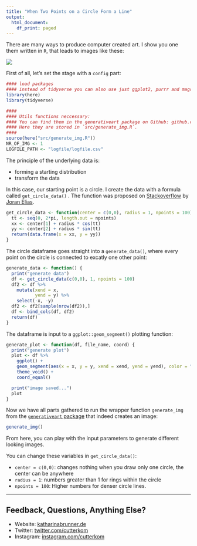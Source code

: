 ```yaml
---
title: "When Two Points on a Circle Form a Line"
output:
  html_document:
    df_print: paged
---
```



There are many ways to produce computer created art. I show you one them written in `R`, that leads to images like these:

![](generativeart_circle_lines.png)

First of all, let's set the stage with a `config` part:

```r

#### load packages
#### instead of tidyverse you can also use just ggplot2, purrr and magrittr
library(here)
library(tidyverse)

####
#### Utils functions neccessary:
#### You can find them in the generativeart package on Github: github.com/cutterkom/generativeart.
#### Here they are stored in `src/generate_img.R`.
####
source(here("src/generate_img.R"))
NR_OF_IMG <- 1
LOGFILE_PATH <- "logfile/logfile.csv"

```

The principle of the underlying data is:

- forming a starting distribution
- transform the data

In this case, our starting point is a circle. I create the data with a formula called `get_circle_data()`
. The function was proposed on [Stackoverflow](https://stackoverflow.com/questions/6862742/draw-a-circle-with-ggplot2/9847076) by [Joran Elias](https://github.com/joranE).

```r
get_circle_data <- function(center = c(0,0), radius = 1, npoints = 100){
  tt <- seq(0, 2*pi, length.out = npoints)
  xx <- center[1] + radius * cos(tt)
  yy <- center[2] + radius * sin(tt)
  return(data.frame(x = xx, y = yy))
}
```

The circle dataframe goes straight into a `generate_data()`, where every point on the circle is connected to excatly one other point:

```r
generate_data <- function() {
  print("generate data")
  df <- get_circle_data(c(0,0), 1, npoints = 100)
  df2 <- df %>%
    mutate(xend = x,
           yend = y) %>%
    select(-x, -y)
  df2 <- df2[sample(nrow(df2)),]
  df <- bind_cols(df, df2)
  return(df)
}
```

The dataframe is input to a `ggplot::geom_segment()` plotting function:

```r
generate_plot <- function(df, file_name, coord) {
  print("generate plot")
  plot <- df %>%
    ggplot() +
    geom_segment(aes(x = x, y = y, xend = xend, yend = yend), color = "black", size = 0.25, alpha = 0.6) +
    theme_void() +
    coord_equal()

  print("image saved...")
  plot
}
```

Now we have all parts gathered to run the wrapper function `generate_img` from the [`generativeart` package](http://github.com/cutterkom) that indeed creates an image:

```r
generate_img()
```

From here, you can play with the input parameters to generate different looking images.

You can change these variables in `get_circle_data()`:

* `center = c(0,0)`: changes nothing when you draw only one circle, the center can be anywhere
* `radius = 1`: numbers greater than 1 for rings within the circle
* `npoints = 100`: Higher numbers for denser circle lines.


---

## Feedback, Questions, Anything Else?

* Website: [katharinabrunner.de](katharinabrunner.de)
* Twitter: [twitter.com/cutterkom](twitter.com/cutterkom)
* Instagram: [instagram.com/cutterkom](instagram.com/cutterkom)
